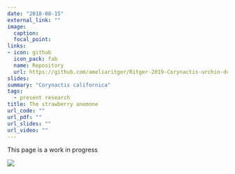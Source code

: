 ```yaml
---
date: "2018-08-15"
external_link: ""
image:
  caption: 
  focal_point: 
links:
- icon: github
  icon_pack: fab
  name: Repository
  url: https://github.com/ameliaritger/Ritger-2019-Corynactis-urchin-deterrence
slides: 
summary: "Corynactis californica"
tags:
  - present research
title: The strawberry anemone
url_code: ""
url_pdf: ""
url_slides: ""
url_video: ""
---
```


This page is a work in progress

![](leica.jpg)
